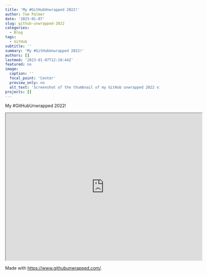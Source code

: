 ```yaml
---
title: 'My #GitHubUnwrapped 2022!'
author: Tom Palmer
date: '2023-01-07'
slug: github-unwrapped-2022
categories:
  - Blog
tags:
  - GitHub
subtitle: ''
summary: 'My #GitHubUnwrapped 2022!'
authors: []
lastmod: '2023-01-07T12:10:44Z'
featured: no
image:
  caption: ''
  focal_point: 'Center'
  preview_only: no
  alt_text: 'Screenshot of the thumbnail of my GitHub unwrapped 2022 video.'
projects: []
---
```


My #GitHubUnwrapped 2022!

<p align="center"><iframe src="https://drive.google.com/file/d/1VVoFQK5aUrgkCppcJXlDMoEPcCKVPW84/preview" width="640" height="480" allow="autoplay"></iframe></p>

Made with <https://www.githubunwrapped.com/>.
